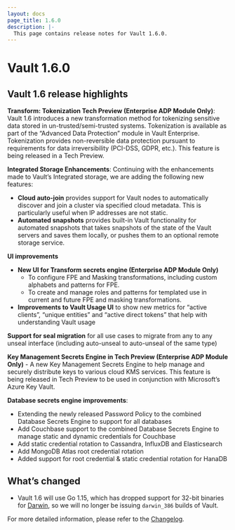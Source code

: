 ```yaml
---
layout: docs
page_title: 1.6.0
description: |-
  This page contains release notes for Vault 1.6.0.
---
```


# Vault 1.6.0

## Vault 1.6 release highlights

**Transform: Tokenization Tech Preview (Enterprise ADP Module Only)**: Vault 1.6 introduces a new transformation method
for tokenizing sensitive data stored in un-trusted/semi-trusted systems. Tokenization is available as part of the
“Advanced Data Protection” module in Vault Enterprise. Tokenization provides non-reversible data protection pursuant to
requirements for data irreversibility (PCI-DSS, GDPR, etc.). This feature is being released in a Tech Preview.

**Integrated Storage Enhancements**: Continuing with the enhancements made to Vault’s Integrated storage, we are adding
the following new features:

- **Cloud auto-join** provides support for Vault nodes to automatically discover and join a cluster via specified cloud
  metadata. This is particularly useful when IP addresses are not static.
- **Automated snapshots** provides built-in Vault functionality for automated snapshots that takes snapshots of the
  state of the Vault servers and saves them locally, or pushes them to an optional remote storage service.

**UI improvements**

- **New UI for Transform secrets engine (Enterprise ADP Module Only)**
  - To configure FPE and Masking transformations, including custom alphabets and patterns for FPE.
  - To create and manage roles and patterns for templated use in current and future FPE and masking transformations.
- **Improvements to Vault Usage UI** to show new metrics for “active clients”, “unique entities” and “active direct
  tokens” that help with understanding Vault usage

**Support for seal migration** for all use cases to migrate from any to any unseal interface (including auto-unseal to auto-unseal of the same type)

**Key Management Secrets Engine in Tech Preview (Enterprise ADP Module Only)** - A new Key Management Secrets Engine to
help manage and securely distribute keys to various cloud KMS services. This feature is being released in Tech Preview
to be used in conjunction with Microsoft’s Azure Key Vault.

**Database secrets engine improvements**:

- Extending the newly released Password Policy to the combined Database Secrets Engine to support for all databases
- Add Couchbase support to the combined Database Secrets Engine to manage static and dynamic credentials for Couchbase
- Add static credential rotation to Cassandra, InfluxDB and Elasticsearch
- Add MongoDB Atlas root credential rotation
- Added support for root credential & static credential rotation for HanaDB

## What’s changed

- Vault 1.6 will use Go 1.15, which has dropped support for 32-bit binaries for [Darwin](https://golang.org/doc/go1.15#darwin),
  so we will no longer be issuing `darwin_386` builds of Vault.

For more detailed information, please refer to the [Changelog](https://github.com/hashicorp/vault/blob/main/CHANGELOG.md#160).
